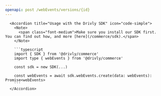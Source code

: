 ```yaml
---
openapi: post /webEvents/versions/{id}
---
```


      <Accordion title="Usage with the Drivly SDK" icon="code-simple">
        <Note>
          <span class="font-medium">Make sure you install our SDK first. You can find out how, and more [here](/commerce/sdk).</span>
        </Note>

        ```typescript
        import { SDK } from '@drivly/commerce'
        import type { webEvents } from '@drivly/commerce'

        const sdk = new SDK(...)

        const webEvents = await sdk.webEvents.create(data: webEvents): Promise<webEvents>
        ```
      </Accordion>
